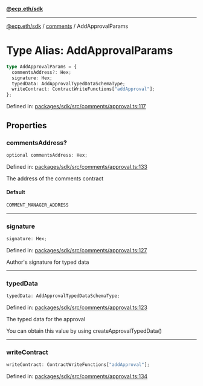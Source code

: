 [**@ecp.eth/sdk**](../../index.mdx)

***

[@ecp.eth/sdk](/sdk-reference/index.mdx) / [comments](/sdk-reference/comments/index.mdx) / AddApprovalParams

# Type Alias: AddApprovalParams

```ts
type AddApprovalParams = {
  commentsAddress?: Hex;
  signature: Hex;
  typedData: AddApprovalTypedDataSchemaType;
  writeContract: ContractWriteFunctions["addApproval"];
};
```

Defined in: [packages/sdk/src/comments/approval.ts:117](https://github.com/ecp-eth/comments-monorepo/blob/main/packages/sdk/src/comments/approval.ts#L117)

## Properties

### commentsAddress?

```ts
optional commentsAddress: Hex;
```

Defined in: [packages/sdk/src/comments/approval.ts:133](https://github.com/ecp-eth/comments-monorepo/blob/main/packages/sdk/src/comments/approval.ts#L133)

The address of the comments contract

#### Default

```ts
COMMENT_MANAGER_ADDRESS
```

***

### signature

```ts
signature: Hex;
```

Defined in: [packages/sdk/src/comments/approval.ts:127](https://github.com/ecp-eth/comments-monorepo/blob/main/packages/sdk/src/comments/approval.ts#L127)

Author's signature for typed data

***

### typedData

```ts
typedData: AddApprovalTypedDataSchemaType;
```

Defined in: [packages/sdk/src/comments/approval.ts:123](https://github.com/ecp-eth/comments-monorepo/blob/main/packages/sdk/src/comments/approval.ts#L123)

The typed data for the approval

You can obtain this value by using createApprovalTypedData()

***

### writeContract

```ts
writeContract: ContractWriteFunctions["addApproval"];
```

Defined in: [packages/sdk/src/comments/approval.ts:134](https://github.com/ecp-eth/comments-monorepo/blob/main/packages/sdk/src/comments/approval.ts#L134)
